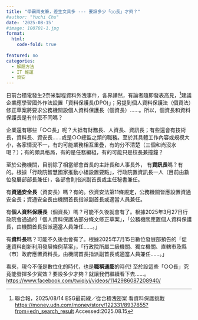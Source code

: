 ```yaml
---
title: "學霸兩支筆，差生文具多 --- 要設多少「○○長」才夠？"
#author: "Yuchi Chu"
date: '2025-08-15'
#image: 100701-1.jpg
format: 
  html:
    code-fold: true
    
featured: no
categories:
  - 解題方法
  - IT 維運
  - 資安
---
```


日前台積電發生2奈米製程資料外洩事件，各界譁然，有論者隨即發表高見，[^1]建議企業應學習國外作法設置「資料保護長(DPO)」；另提到個人資料保護法（個資法）修正草案將要求公務機關設個人資料保護長（個資長）……。所以，個資長和資料保護長是有什麼不同嗎？

[^1]: 聯合報，2025/08/14 ESG最前線／從台積洩密案 看資料保護挑戰 <https://money.udn.com/money/story/122331/8937855?from=edn_search_result> Accessed:2025.08.15

企業還有哪些「○○長」呢？大抵有財務長、人資長、資訊長；有些還會有技術長，資料長、資安長……或是○○總監之類的職務。至於其具體工作內容或規模大小，各家情況不一，有的可能業務相互重疊，有的分不清楚（三個和尚沒水喝？）；有的頗具格局，有的是任務編組，有的可能只是校長兼撞鐘？

至於公務機關，目前除了相當部會首長的主計長和人事長外， 有**資訊長**嗎？有的。根據「行政院智慧國家推動小組設置要點」，行政院置資訊長一人（目前由數位發展部部長兼任），各部會則指派副首長或主任秘書兼任。

有**資通安全長**（資安長）嗎？有的。依資安法第11條規定，公務機關皆應設置資通安全長；資通安全長由機關首長指派副首長或適當人員兼任。

有**個人資料保護長**（個資長）嗎？可能不久後就會有了。根據2025年3月27日行政院會通過的「個人資料保護法部分條文修正草案」，「公務機關應置個人資料保護長，由機關首長指派適當人員兼任……。」

有**資料長**嗎？可能不久後也會有了。根據2025年7月15日數位發展部預告的「促進資料創新利用發展條例草案」，「行政院所屬二級機關、獨立機關、直轄市及縣（市）政府應置資料長，由機關首長指派副首長或適當人員兼任……。」

看來，現今不僅是數位化的時代，也是**職稱通膨**的時代! 至於設這些「○○長」究竟能發揮多少實效？要設多少才夠？就讓我們繼續看下去……。<https://www.facebook.com/twiqiyi/videos/1142986087208940/>
